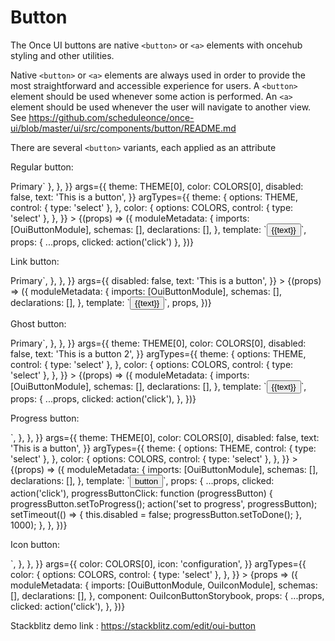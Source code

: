 
<Meta title="Button" />

# Button

The Once UI buttons are native `<button>` or `<a>` elements with oncehub styling and other utilities. 

Native `<button>` or `<a>` elements are always used in order to provide the most straightforward and accessible experience for users. A `<button>` element should be used whenever some action is performed. An `<a>` element should be used whenever the user will navigate to another view. See https://github.com/scheduleonce/once-ui/blob/master/ui/src/components/button/README.md

There are several `<button>` variants, each applied as an attribute

Regular button:

<Canvas>
  <Story
    name="Regular"
    parameters={{
      docs: {
        source: { code: `<button oui-button color="primary">Primary</button>` },
      },
    }}
    args={{
      theme: THEME[0],
      color: COLORS[0],
      disabled: false,
      text: 'This is a button',
    }}
    argTypes={{
      theme: {
        options: THEME,
        control: { type: 'select' },
      },
      color: {
        options: COLORS,
        control: { type: 'select' },
      },
    }}
  >
    {(props) => ({
      moduleMetadata: {
        imports: [OuiButtonModule],
        schemas: [],
        declarations: [],
      },
      template: `<button oui-button [disabled]="disabled" (click)="clicked()" [color]="color" ngClass="{{theme}}">{{text}}</button>`,
      props: { ...props, clicked: action('click') },
    })}
  </Story>
</Canvas>

Link button:

<Canvas>
  <Story
    name="Link"
    parameters={{
      docs: {
        source: {
          code: `<button oui-link-button color="primary">Primary</button>`,
        },
      },
    }}
    args={{
      disabled: false,
      text: 'This is a button',
    }}
  >
    {(props) => ({
      moduleMetadata: {
        imports: [OuiButtonModule],
        schemas: [],
        declarations: [],
      },
      template: `<button oui-link-button [disabled]="disabled" (click)="clicked()">{{text}}</button>`,
      props,
    })}
  </Story>
</Canvas>

Ghost button:

<Canvas>
  <Story
    name="Ghost"
    parameters={{
      docs: {
        source: {
          code: `<button oui-ghost-button color="accent">Primary</button>`,
        },
      },
    }}
    args={{
      theme: THEME[0],
      color: COLORS[0],
      disabled: false,
      text: 'This is a button 2',
    }}
    argTypes={{
      theme: {
        options: THEME,
        control: { type: 'select' },
      },
      color: {
        options: COLORS,
        control: { type: 'select' },
      },
    }}
  >
    {(props) => ({
      moduleMetadata: {
        imports: [OuiButtonModule],
        schemas: [],
        declarations: [],
      },
      template: `<button oui-ghost-button [disabled]="disabled" ngClass="{{theme}}" (click)="clicked()" [color]="color">{{text}}</button>`,
      props: {
        ...props,
        clicked: action('click'),
      },
    })}
  </Story>
</Canvas>

Progress button:

<Canvas>
  <Story
    name="Progress"
    parameters={{
      docs: {
        source: {
          code: `<button #progressButton oui-button [progress]="['Discard','Discarding...','Discarded']"></button>`,
        },
      },
    }}
    args={{
      theme: THEME[0],
      color: COLORS[0],
      disabled: false,
      text: 'This is a button',
    }}
    argTypes={{
      theme: {
        options: THEME,
        control: { type: 'select' },
      },
      color: {
        options: COLORS,
        control: { type: 'select' },
      },
    }}
  >
    {(props) => ({
      moduleMetadata: {
        imports: [OuiButtonModule],
        schemas: [],
        declarations: [],
      },
      template: `<button
                  #progressButton
                  oui-button
                  progress
                  [color]="color"
                  [disabled]="disabled"
                  ngClass="{{theme}}"
                  (click)="clicked();progressButtonClick(progressButton)">
                  button
                </button>`,
      props:  {
        ...props,
        clicked: action('click'),
        progressButtonClick: function (progressButton) {
          progressButton.setToProgress();
          action('set to progress', progressButton);
          setTimeout(() => {
            this.disabled = false;
            progressButton.setToDone();
          }, 1000);
        },
      },
    })}
  </Story>
</Canvas>

Icon button:

<Canvas>
  <Story
    name="Icon"
    parameters={{
      docs: {
        source: {
          code: `<button oui-icon-button><oui-icon svgIcon="configuration"></oui-icon></button>`,
        },
      },
    }}
    args={{
      color: COLORS[0],
      icon: 'configuration',
    }}
    argTypes={{
      color: {
        options: COLORS,
        control: { type: 'select' },
      },
    }}
  >
    {props => ({
      moduleMetadata: {
        imports: [OuiButtonModule, OuiIconModule],
        schemas: [],
        declarations: [],
      },
      component: OuiIconButtonStorybook,
      props: {
        ...props,
        clicked: action('click'),
      },
    })}
  </Story>
</Canvas>

Stackblitz demo link : https://stackblitz.com/edit/oui-button

<ArgsTable of={OuiButton} />
